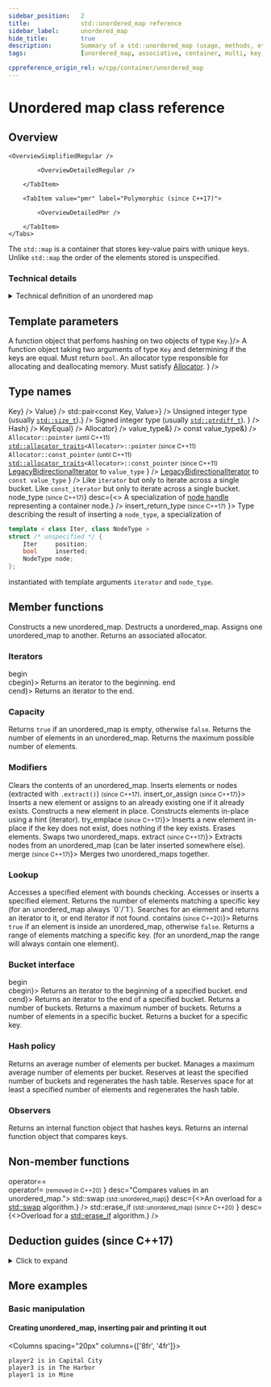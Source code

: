 ```yaml
---
sidebar_position:	2
title:				std::unordered_map reference
sidebar_label:		unordered_map
hide_title:			true
description:		Summary of a std::unordered_map (usage, methods, etc.) - C++ Language
tags:				[unordered_map, associative, container, multi, key, unordered]

cppreference_origin_rel: w/cpp/container/unordered_map
---
```



<!------------------ Codes ----------------->

<!-- Further Examples -->

<!-- Overview -->

<!-- Deduction Guides -->

<NotFinished />

# Unordered map class reference

## Overview

<Tabs>
<TabItem value="simplified" label="Simplified (since C++11)" default>

	<OverviewSimplifiedRegular />

</TabItem>
<TabItem value="detailed" label="Detailed">
	<Tabs>
		<TabItem value="regular" label="Regular (since C++11)" default>

			<OverviewDetailedRegular />

		</TabItem>

		<TabItem value="pmr" label="Polymorphic (since C++17)">

			<OverviewDetailedPmr />

		</TabItem>
	</Tabs>
</TabItem>
</Tabs>

The `std::map` is a container that stores key-value pairs with unique keys.
Unlike `std::map` the order of the elements stored is unspecified.

### Technical details

<details>
<summary>Technical definition of an unordered map</summary>
<div>

Unordered map is an associative container that contains key-value pairs with unique keys. Search, insertion, and removal of elements have average constant-time complexity.

Internally, the elements are not sorted in any particular order, but organized into buckets. Which bucket an element is placed into depends entirely on the hash of its key. Keys with the same hash code appear in the same bucket. This allows fast access to individual elements, since once the hash is computed, it refers to the exact bucket the element is placed into.

`std::unordered_map` meets the requirements of [`Container`](/docs/named_req/Container), [`AllocatorAwareContainer`](/docs/named_req/AllocatorAwareContainer), [`UnorderedAssociativeContainer`](/docs/named_req/UnorderedAssociativeContainer).
</div>
</details>

<ClassSummary name="unordered_map" namespaces="std" folder="unordered_map" headerName="unordered_map">

## Template parameters

<SymbolTable noTraits>
	<Symbol name="Key"		desc="The type of the stored keys."/>
	<Symbol name="Value" 		desc="The type of the stored values."/>
	<Symbol name="Hash" 		desc={<>A function object that perfoms hashing on two objects of type <code>Key</code>.</>}/>
	<Symbol name="KeyEqual">
		A function object taking two arguments of type <code>Key</code> and determining if the keys are equal. Must return <code>bool</code>.
	</Symbol>
	<Symbol
			name="Allocator"
			desc={<>
					An allocator type responsible for allocating and deallocating memory.
					Must satisfy <a href="/docs/named_req/Allocator">Allocator</a>.
				</>}
		/>
</SymbolTable>

## Type names

<SymbolTable>
	<Symbol pub name="key_type"				desc={<code>Key</code>} />
	<Symbol pub name="mapped_type" 		desc={<code>Value</code>} />
	<Symbol pub name="value_type"			desc={<code>std::pair&lt;const Key, Value&gt;</code>} />
	<Symbol pub name="size_type"			desc={<>Unsigned integer type (usually <code><a href="#">std::size_t</a></code>).</>} />
	<Symbol pub
			name="difference_type"
			desc={<>
					Signed integer type (usually <code><a href="#">std::ptrdiff_t</a></code>).
			</>}
		/>
	<Symbol pub name="hasher"				desc={<code>Hash</code>} />
	<Symbol pub name="key_equal"				desc={<code>KeyEqual</code>} />
	<Symbol pub name="allocator_type" 				desc={<code>Allocator</code>} />
	<Symbol pub name="reference"			desc={<code>value_type&</code>} />
	<Symbol pub name="const_reference"				desc={<code>const value_type&</code>} />
	<Symbol pub name="pointer">
		<code>Allocator::pointer</code> <small>(until C++11)</small>
		<br/>
		<code><a href="#">std::allocator_traits</a>&lt;Allocator&gt;::pointer</code> <small>(since C++11)</small>
	</Symbol>
	<Symbol pub name="const_pointer">
		<code>Allocator::const_pointer</code> <small>(until C++11)</small>
		<br/>
		<code><a href="#">std::allocator_traits</a>&lt;Allocator&gt;::const_pointer</code> <small>(since C++11)</small>
	</Symbol>
	<Symbol pub
			name="iterator"
			desc={<>
					<a href="/docs/named_req/LegacyBidirectionalIterator">LegacyBidirectionalIterator</a> to <code>value_type</code>
				</>}
		/>
	<Symbol pub
			name="const_iterator"
			desc={<>
					<a href="/docs/named_req/LegacyBidirectionalIterator">LegacyBidirectionalIterator</a> to <code>const value_type</code>
				</>}
		/>
	<Symbol pub name="local_iterator">
		Like <code>iterator</code> but only to iterate across a single bucket.
	</Symbol>
	<Symbol pub name="const_local_iterator">
		Like <code>const_iterator</code> but only to iterate across a single bucket.
	</Symbol>
	<Symbol pub
			name={<>node_type <small>(since C++17)</small></>}
			desc={<> A specialization of <a href="">node handle</a> representing a container node.</>}
		/>
<Symbol pub name={<> insert_return_type <small>(since C++17)</small> </>}>
Type describing the result of inserting a <code>node_type</code>, a specialization of

```cpp
template < class Iter, class NodeType >
struct /* unspecified */ {
    Iter     position;
    bool     inserted;
    NodeType node;
};
```
instantiated with template arguments `iterator` and `node_type`.
</Symbol>
</SymbolTable>

## Member functions

<SymbolTable>
	<Symbol pub autoLink linkName="constructors" name="(constructor)">
		Constructs a new unordered_map.
	</Symbol>
	<Symbol pub autoLink linkName="destructors" name="(destructor)">
		Destructs a unordered_map.
	</Symbol>
	<Symbol pub autoLink linkName="operator_assign" name="operator=">
		Assigns one unordered_map to another.
	</Symbol>
	<Symbol pub autoLink linkName="get_allocator" name="get_allocator">
		Returns an associated allocator.
	</Symbol>
</SymbolTable>

### Iterators

<SymbolTable>
	<Symbol pub autoLink linkName="begin" name={<>begin<br/>cbegin</>}>
		Returns an iterator to the beginning.
	</Symbol>
	<Symbol pub autoLink linkName="end" name={<>end<br/>cend</>}>
		Returns an iterator to the end.
	</Symbol>
</SymbolTable>

### Capacity

<SymbolTable>
	<Symbol pub autoLink linkName="empty" name="empty">
		Returns <code>true</code> if an unordered_map is empty, otherwise <code>false</code>.
	</Symbol>
	<Symbol pub autoLink linkName="size" name="size">
		Returns the number of elements in an unordered_map.
	</Symbol>
	<Symbol pub autoLink linkName="max_size" name="max_size">
		Returns the maximum possible number of elements.
	</Symbol>
</SymbolTable>

### Modifiers

<SymbolTable>
	<Symbol pub autoLink linkName="clear" name="clear">
		Clears the contents of an unordered_map.
	</Symbol>
	<Symbol pub autoLink linkName="insert" name="insert">
		Inserts elements or nodes (extracted with <code>.extract()</code>) <small>(since C++17)</small>.
	</Symbol>
	<Symbol pub autoLink linkName="insert_or_assign" name={<>insert_or_assign <small>(since C++17)</small></>}>
		Inserts a new element or assigns to an already existing one if it already exists.
	</Symbol>
	<Symbol pub autoLink linkName="emplace" name="emplace">
		Constructs a new element in place.
	</Symbol>
	<Symbol pub autoLink linkName="emplace_hint" name="emplace_hint">
		Constructs elements in-place using a hint (iterator).
	</Symbol>
	<Symbol pub autoLink linkName="try_emplace" name={<>try_emplace <small>(since C++17)</small></>}>
		Inserts a new element in-place if the key does not exist, does nothing if the key exists.
	</Symbol>
	<Symbol pub autoLink linkName="erase" name="erase">
		Erases elements.
	</Symbol>
	<Symbol pub autoLink linkName="swap" name="swap">
		Swaps two unordered_maps.
	</Symbol>
	<Symbol pub autoLink linkName="extract" name={<>extract <small>(since C++17)</small></>}>
		Extracts nodes from an unordered_map (can be later inserted somewhere else).
	</Symbol>
	<Symbol pub autoLink linkName="merge" name={<>merge <small>(since C++17)</small></>}>
		Merges two unordered_maps together.
	</Symbol>
</SymbolTable>

### Lookup

<SymbolTable>
	<Symbol pub autoLink linkName="at" name="at">
		Accesses a specified element with bounds checking.
	</Symbol>
	<Symbol pub autoLink linkName="operator_subscript" name="operator[]">
		Accesses or inserts a specified element.
	</Symbol>
	<Symbol pub autoLink linkName="count" name="count">
		Returns the number of elements matching a specific key (for an unordered_map always `0`/`1`).
	</Symbol>
	<Symbol pub autoLink linkName="find" name="find">
		Searches for an element and returns an iterator to it, or end iterator if not found.
	</Symbol>
	<Symbol pub autoLink linkName="contains" name={<>contains <small>(since C++20)</small></>}>
		Returns <code>true</code> if an element is inside an unordered_map, otherwise <code>false</code>.
	</Symbol>
	<Symbol pub autoLink linkName="equal_range" name="equal_range">
		Returns a range of elements matching a specific key. (for an unorderd_map the range will always contain one element).
	</Symbol>
</SymbolTable>

### Bucket interface

<SymbolTable>
	<Symbol pub autoLink linkName="begin_size_type" name={<>begin<br/>cbegin</>}>
		Returns an iterator to the beginning of a specified bucket.
	</Symbol>
	<Symbol pub autoLink linkName="end_size_type" name={<>end<br/>cend</>}>
		Returns an iterator to the end of a specified bucket.
	</Symbol>
	<Symbol pub autoLink linkName="bucket_count" name="bucket_count">
		Returns a number of buckets.
	</Symbol>
	<Symbol pub autoLink linkName="max_bucket_count" name="max_bucket_count">
		Returns a maximum number of buckets.
	</Symbol>
	<Symbol pub autoLink linkName="bucket_size" name="bucket_size">
		Returns a number of elements in a specific bucket.
	</Symbol>
	<Symbol pub autoLink linkName="bucket" name="bucket">
		Returns a bucket for a specific key.
	</Symbol>
</SymbolTable>

### Hash policy

<SymbolTable>
	<Symbol pub autoLink linkName="load_factor" name="load_factor">
		Returns an average number of elements per bucket.
	</Symbol>
	<Symbol pub autoLink linkName="max_load_factor" name="max_load_factor">
		Manages a maximum average number of elements per bucket.
	</Symbol>
	<Symbol pub autoLink linkName="rehash" name="rehash">
		Reserves at least the specified number of buckets and regenerates the hash table.
	</Symbol>
	<Symbol pub autoLink linkName="reserve" name="reserve">
		Reserves space for at least a specified number of elements and regenerates the hash table.
	</Symbol>
</SymbolTable>

### Observers

<SymbolTable>
	<Symbol pub autoLink linkName="hash_function" name="hash_function">
		Returns an internal function object that hashes keys.
	</Symbol>
	<Symbol pub autoLink linkName="key_eq" name="key_eq">
		Returns an internal function object that compares keys.
	</Symbol>
</SymbolTable>

## Non-member functions

<SymbolTable noTraits>
	<Symbol name={<>
				operator==<br/>
				operator!= <small>(removed in C++20)</small>
			</>}
			desc="Compares values in an unordered_map.">
	</Symbol>
	<Symbol name={<>std::swap <small>(std::unordered_map)</small></>}
			desc={<>An overload for a <a href="#">std::swap</a> algorithm.</>}
		/>
	<Symbol name={<>
				std::erase_if <small>(std::unordered_map) (since C++20)</small>
			</>}
			desc={<>Overload for a <a href="#">std::erase_if</a> algorithm.</>}
		/>
</SymbolTable>
</ClassSummary>


## Deduction guides (since C++17)
<details>
<summary>Click to expand</summary>
<div>
	<DeductionGuides />
</div>
</details>

## More examples

### Basic manipulation

#### Creating unordered_map, inserting pair and printing it out

<Columns spacing="20px" columns={['8fr', '4fr']}>
<div>

<CustomCodeBlock withTitle>
	<FurtherExampleCreateInsertPrint />
</CustomCodeBlock>

</div>
<div>

```plaintext title="Result"
player2 is in Capital City
player3 is in The Harbor
player1 is in Mine
```

</div>
</Columns>
